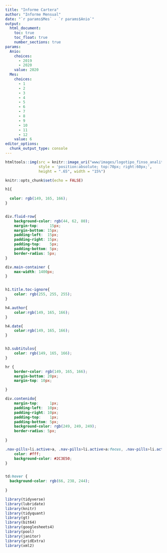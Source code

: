 ```yaml
---
title: "Informe Cartera"
author: "Informe Mensual"
date: "`r params$Mes` - `r params$Anio`"
output: 
  html_document:
    toc: true
    toc_float: true
    number_sections: true
params:
  Anio:
    choices:
      - 2019
      - 2020
    value: 2020 
  Mes:
    choices:
      - 1
      - 2
      - 3
      - 4
      - 5
      - 6
      - 7
      - 8
      - 9
      - 10
      - 11
      - 12
    value: 6
editor_options: 
  chunk_output_type: console
---
```


```r

htmltools::img(src = knitr::image_uri("www/images/logotipo_finso_analitica_Blanco.svg"),
               style = 'position:absolute; top:70px; right:60px;',
               height = ".65", width = "15%")

```

```r

knitr::opts_chunk$set(echo = FALSE)

```


```css

h1{
  
  color: rgb(149, 165, 166);
}


div.fluid-row{
    background-color: rgb(44, 62, 80);
    margin-top:     15px;
    margin-bottom: 15px;
    padding-left:  15px;
    padding-right: 15px;
    padding-top:    5px;
    padding-bottom: 5px;
    border-radius: 5px;
}

div.main-container {
    max-width: 1400px;
}


h1.title.toc-ignore{
    color: rgb(255, 255, 255);
}

h4.author{
    color:rgb(149, 165, 166);
}

h4.date{
    color:rgb(149, 165, 166);
}


h3.subtitulos{
    color: rgb(149, 165, 166);
}

hr {
    border-color: rgb(149, 165, 166);
    margin-bottom: 20px;
    margin-top: 10px;

}

div.contenido{
    margin-top:     1px;
    padding-left:  10px;
    padding-right: 10px;
    padding-top:    1px;
    padding-bottom: 5px;
    background-color: rgb(249, 249, 249);
    border-radius: 5px;
    
}

.nav-pills>li.active>a, .nav-pills>li.active>a:focus, .nav-pills>li.active>a:hover {
    color: #fff;
    background-color: #2C3E50;
}


td:hover {
  background-color: rgb(66, 238, 244);
  
}

```


```r

library(tidyverse)
library(lubridate)
library(knitr)
library(tidyquant)
library(gt)
library(bit64)
library(googlesheets4)
library(pool)
library(janitor)
library(gridExtra)
library(xml2)


```
